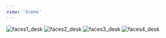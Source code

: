 ```yaml
---
view: 'Scene'
---
```


<Image
  src="/lovemanifest/media/galleries/faces/faces1_desk.jpg?v=2"
  watermark="/wm:0.3:soea:4:52:0.15"
  alt="faces1_desk"
  priority
/>
<Image
  src="/lovemanifest/media/galleries/faces/faces2_desk.jpg?v=2"
  watermark="/wm:0.3:soea:4:4:0.15"
  alt="faces2_desk"
/>
<Image
  src="/lovemanifest/media/galleries/faces/faces3_desk.jpg?v=2"
  watermark="/wm:0.3:soea:4:4:0.15"
  alt="faces3_desk"
/>
<Image
  src="/lovemanifest/media/galleries/faces/faces4_desk.jpg?v=2"
  watermark="/wm:0.3:soea:4:4:0.15"
  alt="faces4_desk"
/>
